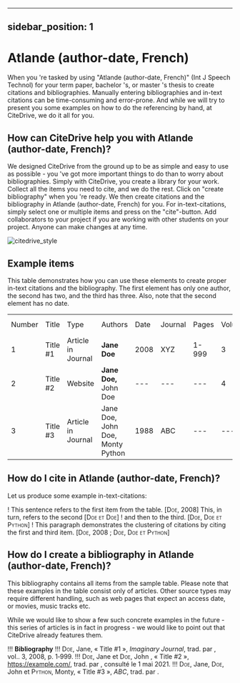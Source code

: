 
---
sidebar_position: 1
---

# Atlande (author-date, French)

When you 're tasked by using "Atlande (author-date, French)" (Int J Speech Technol) for your term paper, bachelor 's, or master 's thesis to create citations and bibliographies.
Manually entering bibliographies and in-text citations can be time-consuming and error-prone. And while we will try to present you some examples on how to do the referencing by hand, at CiteDrive, we do it all for you.

<!---
## About  Atlande (author-date, French)

* Title: Atlande (author-date, French)
* Short Title (Id): Int J Speech Technol)
* Authors: Atlande (author-date, French)
* Download: Atlande (author-date, French)
 --->

## How can CiteDrive help you with Atlande (author-date, French)?

We designed CiteDrive from the ground up to be as simple and easy to use as possible - you 've got more important things to do than to worry about bibliographies. Simply with CiteDrive, you create a library for your work. Collect all the items you need to cite, and we do the rest. Click on "create bibliography" when you 're ready. We then create citations and the bibliography in Atlande (author-date, French) for you. For in-text-citations, simply select one or multiple items and press on the "cite"-button. Add collaborators to your project if you are working with other students on your project. Anyone can make changes at any time.


![citedrive_style](images/atlande-authordate-french.svg "Choose Atlande (author-date, French) in the CiteDrive App")


## Example items

This table demonstrates how you can use these elements to create proper in-text citations and the bibliography. The first element has only one author, the second has two, and the third has three. Also, note that the second element has no date.


<table>
  <tr>
   <td>Number
   </td>
   <td>Title
   </td>
   <td>Type
   </td>
   <td>Authors
   </td>
   <td>Date
   </td>
   <td>Journal
   </td>
   <td>Pages
   </td>
   <td>Volume
   </td>
   <td>Issue
   </td>
   <td>Access Date
   </td>
  </tr>
  <tr>
   <td>1
   </td>
   <td>Title #1
   </td>
   <td>Article in Journal
   </td>
   <td><strong>Jane Doe</strong>
   </td>
   <td>2008
   </td>
   <td>XYZ
   </td>
   <td>1-999
   </td>
   <td>3
   </td>
   <td>2
   </td>
   <td>--
   </td>
  </tr>
  <tr>
   <td>
2
   </td>
   <td>Title #2
   </td>
   <td>Website
   </td>
   <td><strong>Jane Doe, </strong>John Doe
   </td>
   <td>---
   </td>
   <td>---
   </td>
   <td>---
   </td>
   <td>4
   </td>
   <td>---
   </td>
   <td>2020-05-01
   </td>
  </tr>
  <tr>
   <td>3
   </td>
   <td>Title #3
   </td>
   <td>Article in Journal
   </td>
   <td>Jane Doe, John Doe, Monty Python
   </td>
   <td>1988
   </td>
   <td>ABC
   </td>
   <td>---
   </td>
   <td>---
   </td>
   <td>16
   </td>
   <td>---
   </td>
  </tr>
</table>



## How do I cite in  Atlande (author-date, French)?

Let us produce some example in-text-citations:

! This sentence refers to the first item from the table. [<span style="font-variant:small-caps;">Doe</span>, 2008] This, in turn, refers to the second [<span style="font-variant:small-caps;">Doe et Doe</span>]
! and then to the third.  [<span style="font-variant:small-caps;">Doe, Doe et Python</span>]
! This paragraph demonstrates the clustering of citations by citing the first and third item. [<span style="font-variant:small-caps;">Doe</span>, 2008 ; <span style="font-variant:small-caps;">Doe, Doe et Python</span>]



## How do I create a bibliography in Atlande (author-date, French)?

This bibliography contains all items from the sample table. Please note that these examples in the table consist only of articles. Other source types may require different handling, such as web pages that expect an access date, or movies, music tracks etc.

While we would like to show a few such concrete examples in the future - this series of articles is in fact in progress - we would like to point out that CiteDrive already features them.


!!! **Bibliography**
!!! <span style="font-variant:small-caps;">Doe</span>,  Jane, « Title #1 », <i>Imaginary Journal</i>, trad. par , vol.. 3, 2008, p. 1‑999.
!!! <span style="font-variant:small-caps;">Doe</span>,  Jane et <span style="font-variant:small-caps;">Doe</span>,  John , « Title #2 », https://example.com/, trad. par ,  consulté le  1 mai 2021.
!!! <span style="font-variant:small-caps;">Doe</span>,  Jane, <span style="font-variant:small-caps;">Doe</span>,  John et <span style="font-variant:small-caps;">Python</span>,  Monty, « Title #3 », <i>ABC</i>, trad. par .


```
        